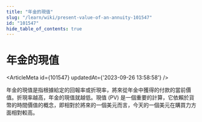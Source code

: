 ```yaml
---
title: "年金的現值"
slug: "/learn/wiki/present-value-of-an-annuity-101547"
id: "101547"
hide_table_of_contents: true
---
```



# 年金的現值

<ArticleMeta id={101547} updatedAt={'2023-09-26 13:58:58'} />
<div className='border-solid border-b border-t-0 my-4 border-[var(--ifm-color-gray-300)]' />

年金的現值是指根據給定的回報率或折現率，將來從年金中獲得的付款的當前價值。折現率越高，年金的現值就越低。現值 (PV) 是一個重要的計算，它依賴於貨幣的時間價值的概念，即相對於將來的一個美元而言，今天的一個美元在購買力方面相對較高。
